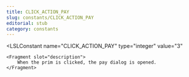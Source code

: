 ```yaml
---
title: CLICK_ACTION_PAY
slug: constants/CLICK_ACTION_PAY
editorial: stub
category: constants
---
```


<LSLConstant
	name="CLICK_ACTION_PAY"
	type="integer"
	value="3"
>
	<Fragment slot="description">
		When the prim is clicked, the pay dialog is opened.
	</Fragment>
</LSLConstant>
